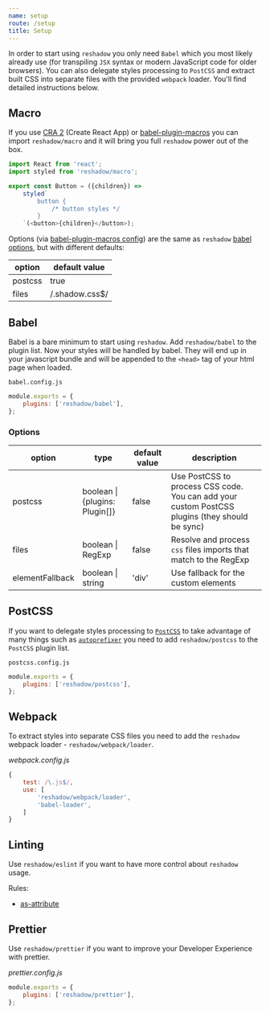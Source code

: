 ```yaml
---
name: setup
route: /setup
title: Setup
---
```


In order to start using `reshadow` you only need `Babel` which you most likely already use (for transpiling `JSX` syntax or modern JavaScript code for older browsers).
You can also delegate styles processing to `PostCSS` and extract built CSS into separate files with the provided `webpack` loader.
You'll find detailed instructions below.

## Macro

If you use [CRA 2](https://github.com/facebook/create-react-app) (Create React App) or [babel-plugin-macros](https://github.com/kentcdodds/babel-plugin-macros) you can import `reshadow/macro` and it will bring you full `reshadow` power out of the box.

```js
import React from 'react';
import styled from 'reshadow/macro';

export const Button = ({children}) =>
    styled`
        button {
            /* button styles */
        }
    `(<button>{children}</button>);
```

Options (via [babel-plugin-macros config](https://github.com/kentcdodds/babel-plugin-macros/blob/master/other/docs/author.md#config-experimental)) are the same as `reshadow` [babel options](#babel-options), but with different defaults:

| option  | default value     |
| ------- | ----------------- |
| postcss | true              |
| files   | /\.shadow\.css\$/ |

## Babel

Babel is a bare minimum to start using `reshadow`. Add `reshadow/babel` to the plugin list. Now your styles will be handled by babel. They will end up in your javascript bundle and will be appended to the `<head>` tag of your html page when loaded.

`babel.config.js`

```js
module.exports = {
    plugins: ['reshadow/babel'],
};
```

### Options

| option          | type                           | default value | description                                                                                    |
| --------------- | ------------------------------ | ------------- | ---------------------------------------------------------------------------------------------- |
| postcss         | boolean \| {plugins: Plugin[]} | false         | Use PostCSS to process CSS code. You can add your custom PostCSS plugins (they should be sync) |
| files           | boolean \| RegExp              | false         | Resolve and process `css` files imports that match to the RegExp                               |
| elementFallback | boolean \| string              | 'div'         | Use fallback for the custom elements                                                           |

## PostCSS

If you want to delegate styles processing to [`PostCSS`](https://github.com/postcss/postcss) to take advantage of many things such as [`autoprefixer`](https://github.com/postcss/autoprefixer) you need to add `reshadow/postcss` to the `PostCSS` plugin list.

`postcss.config.js`

```js
module.exports = {
    plugins: ['reshadow/postcss'],
};
```

## Webpack

To extract styles into separate CSS files you need to add the `reshadow` webpack loader - `reshadow/webpack/loader`.

_webpack.config.js_

```js
{
    test: /\.js$/,
    use: [
        'reshadow/webpack/loader',
        'babel-loader',
    ]
}
```

## Linting

Use `reshadow/eslint` if you want to have more control about `reshadow` usage.

Rules:
- [as-attribute](src/eslint/rules/as-attribute/index.js)

## Prettier

Use `reshadow/prettier` if you want to improve your Developer Experience with prettier.

*prettier.config.js*

```js
module.exports = {
    plugins: ['reshadow/prettier'],
};
```

